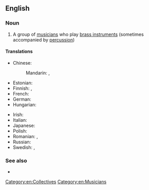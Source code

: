 {{also|brass-band}}
==English==
{{wikipedia}}

===Noun===
{{en-noun}}

# {{lb|en|music}} A group of [[musician]]s who play [[brass instrument]]s (sometimes accompanied by [[percussion]])

====Translations====
{{trans-top|group of musicians who play brass instruments}}
* Chinese:
*: Mandarin: {{t+|cmn|銅管樂隊|sc=Hani}}, {{t+|cmn|铜管乐队|tr=tóngguǎn yuèduì|sc=Hani}}
* Estonian: {{t|et|puhkpilliorkester}}
* Finnish: {{t+|fi|puhallinorkesteri}}, {{t+|fi|torvisoittokunta}}
* French: {{t+|fr|fanfare|f}}
* German: {{t+|de|Blaskapelle|f}}
* Hungarian: {{t+|hu|rezesbanda}}
{{trans-mid}}
* Irish: {{t|ga|banna práis|m}}
* Italian: {{t+|it|fanfara|f}}
* Japanese: {{t|ja|ブラスバンド|tr=burasubando|sc=Jpan}}
* Polish: {{t|pl|orkiestra dęta|f}}
* Romanian: {{t+|ro|fanfară|f}}, {{t|ro|orchestră de alămuri}}
* Russian: {{t|ru|духово́й орке́стр|m}}
* Swedish: {{t|sv|brassband|n}}, {{t|sv|bleckblåsorkester|c}}
{{trans-bottom}}

===See also===
* {{l|en|silver band}}

[[Category:en:Collectives]]
[[Category:en:Musicians]]